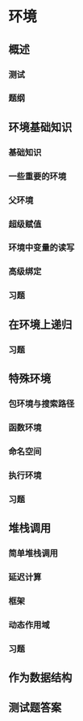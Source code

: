 # 环境 {#environments}

## 概述

### 测试 {-}

### 题纲 {-}

## 环境基础知识

### 基础知识

### 一些重要的环境

### 父环境

### 超级赋值

### 环境中变量的读写

### 高级绑定

### 习题

## 在环境上递归

### 习题

## 特殊环境 {#special-environments}

### 包环境与搜索路径 {#package-environment-and-search-path}

### 函数环境 {#function-environment}

### 命名空间 {#namespace}

### 执行环境 {#execution-environment}

### 习题

## 堆栈调用 {#call-stack}

### 简单堆栈调用

### 延迟计算

### 框架

### 动态作用域

### 习题

## 作为数据结构 {#as-data-structure}

## 测试题答案 {#environments-quiz-answer}
